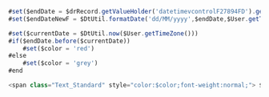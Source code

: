 ```js
#set($endDate = $drRecord.getValueHolder('datetimevcontrolF27894FD').getValue())
#set($endDateNewF = $DtUtil.formatDate('dd/MM/yyyy',$endDate,$User.getTimeZone()))

#set($currentDate = $DtUtil.now($User.getTimeZone()))
#if($endDate.before($currentDate))
	#set($color = 'red')
#else
	#set($color = 'grey')
#end

<span class="Text_Standard" style="color:$color;font-weight:normal;"> $endDateNewF </span>

```
